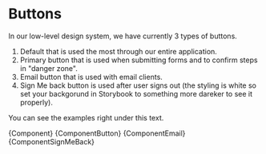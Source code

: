 
<Meta title="Elements/Button" component={Button} />

# Buttons

In our low-level design system, we have currently 3 types of buttons.

1. Default that is used the most through our entire application.
2. Primary button that is used when submitting forms and to confirm steps in "danger zone".
3. Email button that is used with email clients.
4. Sign Me back button is used after user signs out (the styling is white so set your backgorund in Storybook to something more dareker to see it properly).

You can see the examples right under this text.


<Canvas>
  <Story
    name="Default"
    args={{
      text: "I`m default",
    }}
  >
    {Component}
  </Story>
  <Story
    name="Primary"
    args={{
      text: "I`m primary",
    }}
  >
    {ComponentButton}
  </Story>
  <Story
    name="Email"
    args={{
      text: "I`m email",
    }}
  >
    {ComponentEmail}
  </Story>
  <Story
    name="Sign me back"
    args={{
      text: "Sig me back",
    }}
  >
    {ComponentSignMeBack}
  </Story>
</Canvas>
